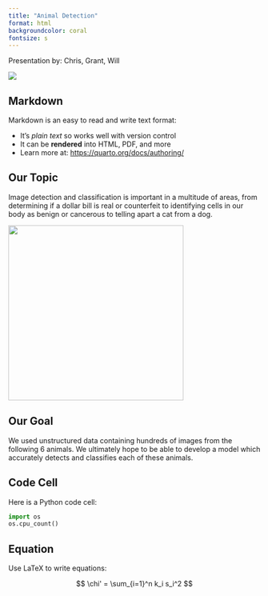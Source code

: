 ```yaml
---
title: "Animal Detection"
format: html
backgroundcolor: coral
fontsize: s
---
```

Presentation by: Chris, Grant, Will

![](paws.png){fig-align="right"}

## Markdown

Markdown is an easy to read and write text format:

- It's _plain text_ so works well with version control
- It can be **rendered** into HTML, PDF, and more
- Learn more at: <https://quarto.org/docs/authoring/>

## Our Topic

Image detection and classification is important in a multitude of areas, from determining if a dollar bill is real or counterfeit to identifying cells in our body as benign or cancerous to telling apart a cat from a dog.

![](animals.png){width=350}

## Our Goal

We used unstructured data containing hundreds of images from the following 6 animals. We ultimately hope to be able to develop a model which accurately detects and classifies each of these animals.

## Code Cell

Here is a Python code cell:

```python
import os
os.cpu_count()
```

## Equation

Use LaTeX to write equations:

$$
\chi' = \sum_{i=1}^n k_i s_i^2
$$
